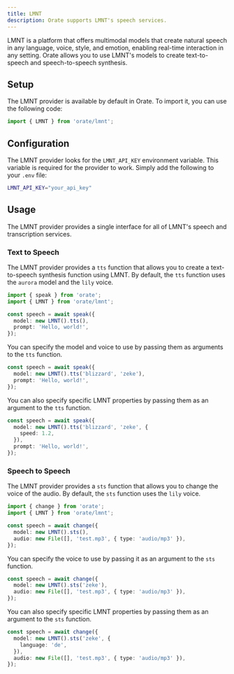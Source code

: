 ```yaml
---
title: LMNT
description: Orate supports LMNT's speech services.
---
```



LMNT is a platform that offers multimodal models that create natural speech in any language, voice, style, and emotion, enabling real-time interaction in any setting. Orate allows you to use LMNT's models to create text-to-speech and speech-to-speech synthesis.

## Setup

The LMNT provider is available by default in Orate. To import it, you can use the following code:

```ts
import { LMNT } from 'orate/lmnt';
```

## Configuration

The LMNT provider looks for the `LMNT_API_KEY` environment variable. This variable is required for the provider to work. Simply add the following to your `.env` file:

```bash
LMNT_API_KEY="your_api_key"
```

## Usage

The LMNT provider provides a single interface for all of LMNT's speech and transcription services.

### Text to Speech

The LMNT provider provides a `tts` function that allows you to create a text-to-speech synthesis function using LMNT. By default, the `tts` function uses the `aurora` model and the `lily` voice.

```ts
import { speak } from 'orate';
import { LMNT } from 'orate/lmnt';

const speech = await speak({
  model: new LMNT().tts(),
  prompt: 'Hello, world!',
});
```

You can specify the model and voice to use by passing them as arguments to the `tts` function.

```ts
const speech = await speak({
  model: new LMNT().tts('blizzard', 'zeke'),
  prompt: 'Hello, world!',
});
```

You can also specify specific LMNT properties by passing them as an argument to the `tts` function.

```ts
const speech = await speak({
  model: new LMNT().tts('blizzard', 'zeke', {
    speed: 1.2,
  }),
  prompt: 'Hello, world!',
});
```

### Speech to Speech

The LMNT provider provides a `sts` function that allows you to change the voice of the audio. By default, the `sts` function uses the `lily` voice.

```ts
import { change } from 'orate';
import { LMNT } from 'orate/lmnt';

const speech = await change({
  model: new LMNT().sts(),
  audio: new File([], 'test.mp3', { type: 'audio/mp3' }),
});
```

You can specify the voice to use by passing it as an argument to the `sts` function.

```ts
const speech = await change({
  model: new LMNT().sts('zeke'),
  audio: new File([], 'test.mp3', { type: 'audio/mp3' }),
});
```

You can also specify specific LMNT properties by passing them as an argument to the `sts` function.

```ts
const speech = await change({
  model: new LMNT().sts('zeke', {
    language: 'de',
  }),
  audio: new File([], 'test.mp3', { type: 'audio/mp3' }),
});
```

